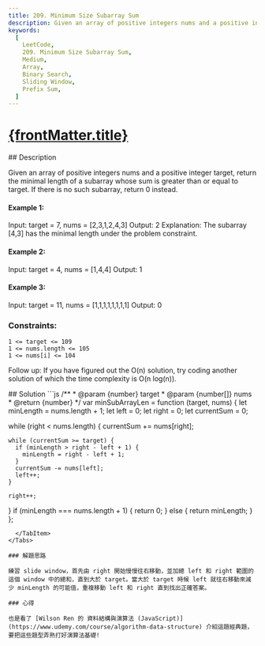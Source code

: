 ```yaml
---
title: 209. Minimum Size Subarray Sum
description: Given an array of positive integers nums and a positive integer target, return the minimal length of a subarray whose sum is greater than or equal to target. If there is no such subarray, return 0 instead.
keywords:
  [
    LeetCode,
    209. Minimum Size Subarray Sum,
    Medium,
    Array,
    Binary Search,
    Sliding Window,
    Prefix Sum,
  ]
---
```


# [{frontMatter.title}](https://leetcode.com/problems/minimum-size-subarray-sum/)


<DifficultyBadge difficulty="Medium" />

<Tabs>
  <TabItem value="description" label="題目描述" default>
    ## Description

Given an array of positive integers nums and a positive integer target, return the minimal length of a subarray whose sum is greater than or equal to target. If there is no such subarray, return 0 instead.

#### Example 1:

Input: target = 7, nums = [2,3,1,2,4,3]
Output: 2
Explanation: The subarray [4,3] has the minimal length under the problem constraint.

#### Example 2:

Input: target = 4, nums = [1,4,4]
Output: 1

#### Example 3:

Input: target = 11, nums = [1,1,1,1,1,1,1,1]
Output: 0

### Constraints:

```
1 <= target <= 109
1 <= nums.length <= 105
1 <= nums[i] <= 104
```

Follow up: If you have figured out the O(n) solution, try coding another solution of which the time complexity is O(n log(n)).

  </TabItem>
  <TabItem value="solution" label="解答">
   ## Solution
```js
/**
 * @param {number} target
 * @param {number[]} nums
 * @return {number}
 */
var minSubArrayLen = function (target, nums) {
  let minLength = nums.length + 1;
  let left = 0;
  let right = 0;
  let currentSum = 0;

while (right < nums.length) {
currentSum += nums[right];

    while (currentSum >= target) {
      if (minLength > right - left + 1) {
        minLength = right - left + 1;
      }
      currentSum -= nums[left];
      left++;
    }

    right++;

}
if (minLength === nums.length + 1) {
return 0;
} else {
return minLength;
}
};
```
  </TabItem>
</Tabs>

### 解題思路

練習 slide window，首先由 right 開始慢慢往右移動，並加總 left 和 right 範圍的這個 window 中的總和，直到大於 target。當大於 target 時候 left 就往右移動來減少 minLength 的可能值，重複移動 left 和 right 直到找出正確答案。

### 心得

也是看了 [Wilson Ren 的 資料結構與演算法 (JavaScript)](https://www.udemy.com/course/algorithm-data-structure) 介紹這題經典題，要把這些題型弄熟打好演算法基礎!
